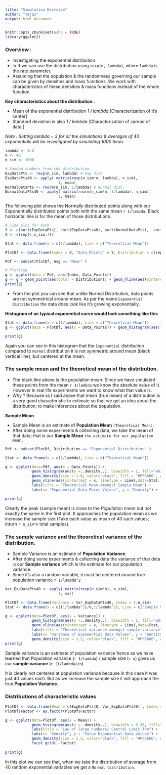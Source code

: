 ```yaml
---
title: "Simulation Exercise"
author: "Tejus"
output: html_document
---
```


```r
knitr::opts_chunk$set(echo = TRUE)
library(ggplot2)
```

### Overview : 
- Investigating the exponential distribution 
- In R we can use the distribution using `rexp(n, lambda)`, where `lambda` is the rate parameter.
- Assuming that the population & the randomness governing our sample can be given by densities and mass functions. We work with characteristics of these densities & mass functions instead of the whole function.  

**Key characteristics about the distribution :**

- Mean of the exponential distribution *1 / lambda* [Characterization of it’s center]
- Standard deviation is also *1 / lambda* [Characterization of spread of data.]

*Note : Setting lambda = 2 for all the simulations & averages of 40 exponentials will be investigated by simulating 1000 times*


```r
lambda <- 0.2
n <- 40
n_sim <- 1000

# Random numbers from the distribution
ExpDataPts <- rexp(n_sim, lambda) # Exp dist
ExpDataPts40 <- apply( matrix(rexp(n_sim*n, lambda), n_sim),
                        1, mean)
NormalDataPts <- rnorm(n_sim, 1/lambda) # Normal dist.
NormalDataPts40 <- apply( matrix(rnorm(n_sim*n, 1/lambda), n_sim),
                        1, mean)

```

The following plot shows the Normally distributed points along with our Exponentially distributed points both with the same mean `r 1/lambda`. Black horizontal line is for the mean of those distributions.  

```r
# Line plot for both
Y <- c(sort(ExpDataPts), sort(ExpDataPts40), sort(NormalDataPts),  sort(NormalDataPts40))
X <- c(rep(1:n_sim,4))

Stat <- data.frame(x = c(1/lambda), Line = c("Theoretical Mean"))

PlotDf <- data.frame(Index = X, "Data_Points" = Y, Distribution = c(rep("Exponential Distribution", n_sim*2), rep("Normal Distribution", n_sim*2)), Avg = c(rep("Mean",n_sim), rep("Mean40", n_sim), rep("Mean",n_sim), rep("Mean40", n_sim)))

Pdf <- subset(PlotDf, Avg == "Mean" )

# Plotting
g <- ggplot(data = Pdf, aes(Index, Data_Points))
g <- g + geom_point(aes(color = Distribution)) + geom_hline(aes(yintercept = x, linetype = Line), data=Stat, size = 1.5) + facet_grid(.~Avg)
print(g)

```

- From the plot you can see that unlike Normal Distribution, data points are not symmetrical around mean. As per the name `Exponential Distribution` the data does look like it's growing exponentially.  

**Histogram of an typical exponential curve would look something like this**  

```r

Stat <- data.frame(x = c(1/lambda), Line = c("Theoretical Mean"))
g <- ggplot(data = PlotDf, aes(x = Data_Points)) + geom_histogram(aes(fill = Distribution), binwidth = 1)  + geom_vline(aes(xintercept = x, linetype = Line), data=Stat, size = 1.5)

print(g) 

```

Again you can see in this histogram that the `Exponential` distribution compared to `Normal` distribution it is not symmetric around mean (black vertical line), but centered at the mean.

### The sample mean and the theoretical mean of the distribution.

- The black line above is the population mean. Since we have simulated these points from the mean `r 1/lambda` we know the absolute value of it. However in real life experiments we want to know what that value is.  
- Why ? Because as I said above that mean (true mean) of a distribution is a very good characteristic to estimate so that we get an idea about the distribution; to make inferences about the population.  

**Sample Mean**

- Sample Mean is an estimate of **Population Mean** `(Theoretical Mean)`.  
- After doing some experiments & collecting data, we take the mean of that data; that is our **Sample Mean** `the estimate for our population mean.`  


```r

Pdf <- subset(PlotDf, Distribution == "Exponential Distribution" )

Stat <- data.frame(x = c(1/lambda), Line = c("Theoretical Mean"))

g <- ggplot(data=Pdf, aes(x = Data_Points)) + 
            geom_histogram(aes(y =..density..), binwidth = 1, fill="white", color = "black") + 
            geom_density(size = 1.0, color="black", fill = "#FF6666", alpha = 0.2) + 
            geom_vline(aes(xintercept = x, linetype = Line),data=Stat, color = "BLUE", size = 1.0, show.legend = TRUE) + 
            labs(title = "Theoretical Mean amongst Sample Mean") + 
            labs(x= "Exponential Data Point Values", y = "Density") + facet_grid(.~Avg)

print(g)

```

Clearly the peak (sample mean) is close to the *Population mean* but not exactly the same in the first plot. It approaches the population mean as we increase the sample size (Take each value as mean of 40 such values; Inturn `r n_sim*n` total samples).  

### The sample variance and the theoretical variance of the distribution.

- Sample Variance is an estimate of **Population Variance**.  
- After doing some experiments & collecting data the variance of that data is our **Sample variance** which is the estimate for our population variance.
- Since it's also a random variable, it must be centered around true population variance
`r 1/lambda^2`


```r

Var_ExpDataPts40 <- apply( matrix(rexp(n_sim*n), n_sim),
                        1, var)

PlotDf <- data.frame(Variance = Var_ExpDataPts40, Index = 1:n_sim)
Stat <- data.frame(x = c((1/lambda^2)/n,1/lambda^2), Line = c("Sample Varaince","Theoretical Variance"))

g <- ggplot(data=PlotDf, aes(x = Variance)) + 
            geom_histogram(aes(y =..density..), binwidth = 1, fill="white", color = "black") + 
            geom_vline(aes(xintercept = x, linetype = Line),data=Stat, color = "BLUE", size = 1.5, show.legend = TRUE) + 
            labs(title = "Theoretical variance amongst sample variance") + 
            labs(x= "Variance of Exponential Data Values", y = "Density") +
            geom_density(size = 1.5, color="black", fill = "#FF6666", alpha = 0.2) 
print(g)

```

Sample variance is an estimate of population variance hence as we have learned that Population variance (`r 1/lambda`) / sample size (`r n`) gives us our **sample variance** (`r (1/lambda)/n`)

It is clearly not centered at population variance because in this case it was just 40 values each. But as we increase the sample size it will approach the true **Population Variance**.

### Distributions of characteristic values


```r

PlotDf <- data.frame(Mean = c(ExpDataPts40, Var_ExpDataPts40) , Index = rep(1:n_sim, 2), "Factor" = c(rep("Mean", n_sim), rep("Variance", n_sim)) )
PlotDf$Factor <- as.factor(PlotDf$Factor)

g <- ggplot(data=PlotDf, aes(x = Mean)) + 
            geom_histogram(aes(y =..density..), binwidth = 0.35, fill="white", color = "black") +  
            labs(title = "Law of large numbers/ Central Limit Thm") + 
            labs(x= "Density", y = "Value Exponential Data Values") +
            geom_density(size = 1.5, color="black", fill = "#FF6666", alpha = 0.2) +
            facet_grid(.~Factor)
            
print(g)


```


In this plot we can see that, when we take the distribution of average from 40 random exponential variables we get a `Normal distribution`.  

